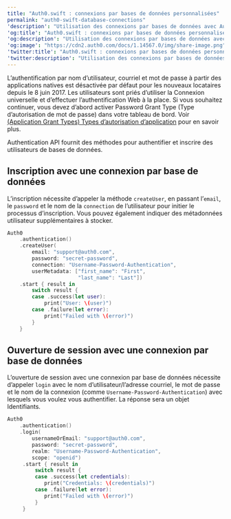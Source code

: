 ---
title: "Auth0.swift : connexions par bases de données personnalisées"
permalink: "auth0-swift-database-connections"
'description': "Utilisation des connexions par bases de données avec Auth0.Swift"
'og:title': "Auth0.swift : connexions par bases de données personnalisées"
'og:description': "Utilisation des connexions par bases de données avec Auth0.Swift"
'og:image': "https://cdn2.auth0.com/docs/1.14567.0/img/share-image.png"
'twitter:title': "Auth0.swift : connexions par bases de données personnalisées"
'twitter:description': "Utilisation des connexions par bases de données avec Auth0.Swift"
---

<Card title="Authentification des bases de données sur les plateformes natives">

L’authentification par nom d’utilisateur, courriel et mot de passe à partir des applications natives est désactivée par défaut pour les nouveaux locataires depuis le 8 juin 2017. Les utilisateurs sont priés d’utiliser la Connexion universelle et d’effectuer l’authentification Web à la place. Si vous souhaitez continuer, vous devez d’abord activer Password Grant Type (Type d’autorisation de mot de passe) dans votre tableau de bord. Voir [(Application Grant Types) Types d’autorisation d’application](/docs/fr-ca/get-started/applications/application-grant-types) pour en savoir plus.

</Card>

Authentication API fournit des méthodes pour authentifier et inscrire des utilisateurs de bases de données.

## Inscription avec une connexion par base de données

L’inscription nécessite d’appeler la méthode `createUser`, en passant l’`email`, le `password` et le nom de la `connection` de l’utilisateur pour initier le processus d’inscription. Vous pouvez également indiquer des métadonnées utilisateur supplémentaires à stocker.

```swift lines
Auth0
    .authentication()
    .createUser(
        email: "support@auth0.com",
        password: "secret-password",
        connection: "Username-Password-Authentication",
        userMetadata: ["first_name": "First",
                       "last_name": "Last"])
    .start { result in
        switch result {
        case .success(let user):
            print("User: \(user)")
        case .failure(let error):
            print("Failed with \(error)")
        }
    }
```

## Ouverture de session avec une connexion par base de données

L’ouverture de session avec une connexion par base de données nécessite d’appeler `login` avec le nom d’utilisateur/l’adresse courriel, le mot de passe et le nom de la connexion (comme `Username-Password-Authentication`) avec lesquels vous voulez vous authentifier. La réponse sera un objet Identifiants.

```swift lines
Auth0
    .authentication()
    .login(
        usernameOrEmail: "support@auth0.com",
        password: "secret-password",
        realm: "Username-Password-Authentication",
        scope: "openid")
     .start { result in
         switch result {
         case .success(let credentials):
            print("Credentials: \(credentials)")
         case .failure(let error):
            print("Failed with \(error)")
         }
     }
```

